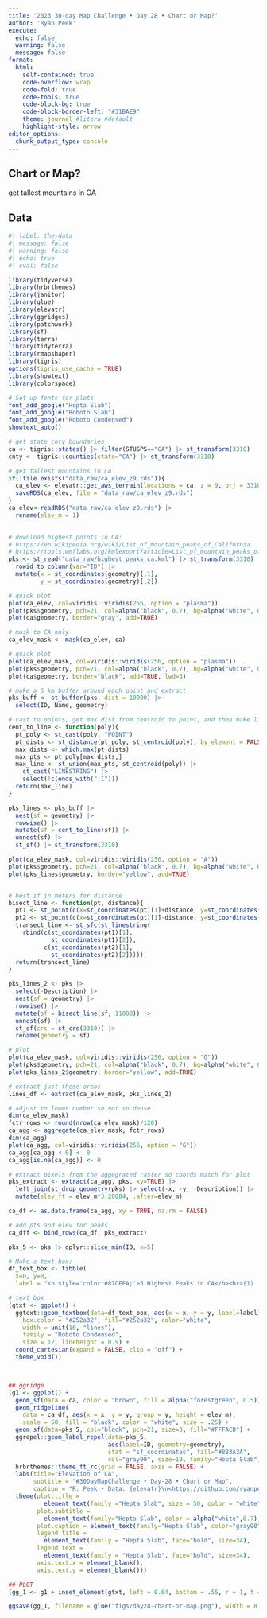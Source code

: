```yaml
---
title: '2023 30-day Map Challenge • Day 28 • Chart or Map?'
author: 'Ryan Peek'
execute:
  echo: false
  warning: false
  message: false
format: 
  html:
    self-contained: true
    code-overflow: wrap
    code-fold: true
    code-tools: true
    code-block-bg: true
    code-block-border-left: "#31BAE9"
    theme: journal #litera #default
    highlight-style: arrow
editor_options: 
  chunk_output_type: console
---
```


## Chart or Map?

get tallest mountains in CA

## Data

```r
#| label: the-data
#| message: false
#| warning: false
#| echo: true
#| eval: false

library(tidyverse)
library(hrbrthemes)
library(janitor)
library(glue)
library(elevatr)
library(ggridges)
library(patchwork)
library(sf)
library(terra)
library(tidyterra)
library(rmapshaper)
library(tigris)
options(tigris_use_cache = TRUE)
library(showtext)
library(colorspace)

# Set up fonts for plots
font_add_google("Hepta Slab")
font_add_google("Roboto Slab")
font_add_google("Roboto Condensed")
showtext_auto()

# get state cnty boundaries
ca <- tigris::states() |> filter(STUSPS=="CA") |> st_transform(3310)
cnty <- tigris::counties(state="CA") |> st_transform(3310)

# get tallest mountains in CA
if(!file.exists("data_raw/ca_elev_z9.rds")){
  ca_elev <- elevatr::get_aws_terrain(locations = ca, z = 9, prj = 3310)
  saveRDS(ca_elev, file = "data_raw/ca_elev_z9.rds")
}
ca_elev<-readRDS("data_raw/ca_elev_z9.rds") |> 
  rename(elev_m = 1)
  

# download highest points in CA:
# https://en.wikipedia.org/wiki/List_of_mountain_peaks_of_California
# https://tools.wmflabs.org/kmlexport?article=List_of_mountain_peaks_of_California&section=Highest+major+summits
pks <- st_read("data_raw/highest_peaks_ca.kml") |> st_transform(3310) |> 
  rowid_to_column(var="ID") |> 
  mutate(x = st_coordinates(geometry)[,1],
         y = st_coordinates(geometry)[,2])

# quick plot
plot(ca_elev, col=viridis::viridis(256, option = "plasma"))
plot(pks$geometry, pch=21, col=alpha("black", 0.7), bg=alpha("white", 0.5), add=TRUE)
plot(ca$geometry, border="gray", add=TRUE)

# mask to CA only
ca_elev_mask <- mask(ca_elev, ca)

# quick plot
plot(ca_elev_mask, col=viridis::viridis(256, option = "plasma"))
plot(pks$geometry, pch=21, col=alpha("black", 0.7), bg=alpha("white", 0.5), add=TRUE)
plot(ca$geometry, border="black", add=TRUE, lwd=3)

# make a 5 km buffer around each point and extract
pks_buff <- st_buffer(pks, dist = 10000) |> 
  select(ID, Name, geometry)

# cast to points, get max dist from centroid to point, and then make line
cent_to_line <- function(poly){
  pt_poly <- st_cast(poly, "POINT")
  pt_dists <- st_distance(pt_poly, st_centroid(poly), by_element = FALSE)
  max_dists <- which.max(pt_dists)
  max_pts <- pt_poly[max_dists,]
  max_line <- st_union(max_pts, st_centroid(poly)) |> 
    st_cast("LINESTRING") |> 
    select(!c(ends_with(".1")))
  return(max_line)
}

pks_lines <- pks_buff |> 
  nest(sf = geometry) |> 
  rowwise() |> 
  mutate(sf = cent_to_line(sf)) |> 
  unnest(sf) |> 
  st_sf() |> st_transform(3310)

plot(ca_elev_mask, col=viridis::viridis(256, option = "A"))
plot(pks$geometry, pch=21, col=alpha("black", 0.7), bg=alpha("white", 0.5), add=TRUE)
plot(pks_lines$geometry, border="yellow", add=TRUE)


# best if in meters for distance
bisect_line <- function(pt, distance){
  pt1 <- st_point(c(x=st_coordinates(pt)[1]+distance, y=st_coordinates(pt)[2]))
  pt2 <- st_point(c(x=st_coordinates(pt)[1]-distance, y=st_coordinates(pt)[2]))
  transect_line <- st_sfc(st_linestring(
    rbind(c(st_coordinates(pt1)[1], 
            st_coordinates(pt1)[2]),
          c(st_coordinates(pt2)[1], 
            st_coordinates(pt2)[2]))))
  return(transect_line)
}

pks_lines_2 <- pks |> 
  select(-Description) |> 
  nest(sf = geometry) |> 
  rowwise() |> 
  mutate(sf = bisect_line(sf, 11000)) |> 
  unnest(sf) |> 
  st_sf(crs = st_crs(3310)) |> 
  rename(geometry = sf)

# plot
plot(ca_elev_mask, col=viridis::viridis(256, option = "G"))
plot(pks$geometry, pch=21, col=alpha("black", 0.7), bg=alpha("white", 0.5), add=TRUE)
plot(pks_lines_2$geometry, border="yellow", add=TRUE)

# extract just these areas
lines_df <- extract(ca_elev_mask, pks_lines_2)

# adjust to lower number so not so dense
dim(ca_elev_mask)
fctr_rows <- round(nrow(ca_elev_mask)/120)
ca_agg <- aggregate(ca_elev_mask, fctr_rows)
dim(ca_agg)
plot(ca_agg, col=viridis::viridis(256, option = "G"))
ca_agg[ca_agg < 0] <- 0
ca_agg[is.na(ca_agg)] <- 0

# extract pixels from the aggegrated raster so coords match for plot
pks_extract <- extract(ca_agg, pks, xy=TRUE) |> 
  left_join(st_drop_geometry(pks) |> select(-x, -y, -Description)) |> 
  mutate(elev_ft = elev_m*3.28084, .after=elev_m) 

ca_df <- as.data.frame(ca_agg, xy = TRUE, na.rm = FALSE)

# add pts and elev for peaks
ca_dff <- bind_rows(ca_df, pks_extract)

pks_5 <- pks |> dplyr::slice_min(ID, n=5)

# Make a text box:
df_text_box <- tibble(
  x=0, y=0,
  label = "<b style='color:#87CEFA;'>5 Highest Peaks in CA</b><br>(1)  Mount Whitney: 14,505 ft<br>(2) Mount Williamson: 14,379 ft<br>(3) White Mountain: 14,252 ft<br>(4) North Palisade: 14,248 ft<br>(5) Mount Shasta: 14,179 ft<br><i style='color:#87CEFA;'>Data: Wikipedia.org</i>")

# text box
(gtxt <- ggplot() +
  ggtext::geom_textbox(data=df_text_box, aes(x = x, y = y, label=label),
    box.color = "#252a32", fill="#252a32", color="white", 
    width = unit(16, "lines"),
    family = "Roboto Condensed", 
    size = 12, lineheight = 0.9) +
  coord_cartesian(expand = FALSE, clip = "off") +
  theme_void())



## ggridge
(g1 <- ggplot() +
  geom_sf(data = ca, color = "brown", fill = alpha("forestgreen", 0.5)) +
  geom_ridgeline(
    data = ca_df, aes(x = x, y = y, group = y, height = elev_m),
    scale = 50, fill = "black", color = "white", size = .25) +
  geom_sf(data=pks_5, col="black", pch=21, size=3, fill="#FFFACD") +
  ggrepel::geom_label_repel(data=pks_5, 
                            aes(label=ID, geometry=geometry), 
                            stat = "sf_coordinates", fill="#8B3A3A",
                            col="gray90", size=10, family="Hepta Slab") +
  hrbrthemes::theme_ft_rc(grid = FALSE, axis = FALSE) +
  labs(title="Elevation of CA",
       subtitle = "#30DayMapChallenge • Day-28 • Chart or Map",
       caption = "R. Peek • Data: {elevatr}\n<https://github.com/ryanpeek/2023_30-day-map-challenge/>") +
  theme(plot.title = 
          element_text(family ="Hepta Slab", size = 50, color = "white", hjust=0.5),
        plot.subtitle = 
          element_text(family="Hepta Slab", color = alpha("white",0.7), size=40, hjust=0.5),
        plot.caption = element_text(family="Hepta Slab", color="gray90",size=24, hjust=0.5),
        legend.title = 
          element_text(family = "Hepta Slab", face="bold", size=34),
        legend.text = 
          element_text(family = "Hepta Slab", face="bold", size=34),
        axis.text.x = element_blank(),
        axis.text.y = element_blank()))

## PLOT
(gg_1 <- g1 + inset_element(gtxt, left = 0.64, bottom = .55, r = 1, t = 0.95))

ggsave(gg_1, filename = glue("figs/day28-chart-or-map.png"), width = 8.5, height = 11, dpi = 300, bg="#252a32")
```

